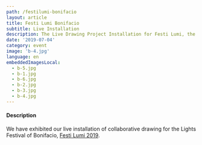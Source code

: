 ```yaml
---
path: /festilumi-bonifacio
layout: article
title: Festi Lumi Bonifacio
subtitle: Live Installation
description: The Live Drawing Project Installation for Festi Lumi, the Lights Festival of Bonifacio, France
date: '2019-07-04'
category: event
image: 'b-4.jpg'
language: en
embeddedImagesLocal:
  - b-5.jpg
  - b-1.jpg
  - b-6.jpg
  - b-2.jpg
  - b-3.jpg
  - b-4.jpg
---
```


<ImageGrid props={props} />

#### Description

We have exhibited our live installation of collaborative drawing for the Lights Festival of Bonifacio, [Festi Lumi 2019](//www.bonifacio.co.uk/agenda-manifestation/festi-lumi/).

